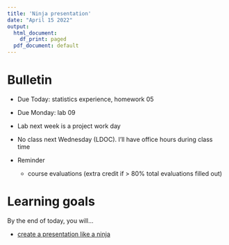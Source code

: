 ```yaml
---
title: 'Ninja presentation'
date: "April 15 2022"
output:
  html_document:
    df_print: paged
  pdf_document: default
---
```


# Bulletin

- Due Today: statistics experience, homework 05
- Due Monday: lab 09
- Lab next week is a project work day
- No class next Wednesday (LDOC). I'll have office hours during class time

- Reminder
  - course evaluations (extra credit if > 80% total evaluations filled out)
  
# Learning goals

By the end of today, you will...

- [create a presentation like a ninja](https://sta199-sp22-003.netlify.app/slides/xaringan-presentation#1)

